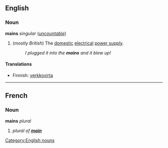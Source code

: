 ==English==
===Noun===
{{wikipedia}}
'''mains''' ''singular'' (''[[uncountable]]'')

#(''mostly British'') The [[domestic]] [[electrical]] [[power supply]].
#:''I plugged it into the '''mains''' and it blew up!''

[[Category:English nouns]]

====Translations====
*Finnish: [[verkkovirta]]

----
==French==
===Noun===
'''mains''' ''plural''

#''plural of '''[[main#French|main]]'''''